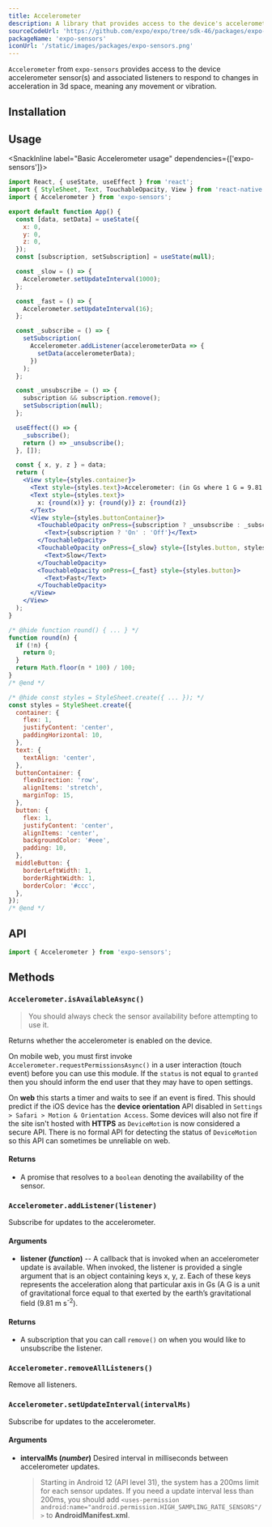 ```yaml
---
title: Accelerometer
description: A library that provides access to the device's accelerometer sensor.
sourceCodeUrl: 'https://github.com/expo/expo/tree/sdk-46/packages/expo-sensors'
packageName: 'expo-sensors'
iconUrl: '/static/images/packages/expo-sensors.png'
---
```




`Accelerometer` from `expo-sensors` provides access to the device accelerometer sensor(s) and associated listeners to respond to changes in acceleration in 3d space, meaning any movement or vibration.

<PlatformsSection android emulator ios web />

## Installation

<APIInstallSection />

## Usage

<SnackInline label="Basic Accelerometer usage" dependencies={['expo-sensors']}>

```jsx
import React, { useState, useEffect } from 'react';
import { StyleSheet, Text, TouchableOpacity, View } from 'react-native';
import { Accelerometer } from 'expo-sensors';

export default function App() {
  const [data, setData] = useState({
    x: 0,
    y: 0,
    z: 0,
  });
  const [subscription, setSubscription] = useState(null);

  const _slow = () => {
    Accelerometer.setUpdateInterval(1000);
  };

  const _fast = () => {
    Accelerometer.setUpdateInterval(16);
  };

  const _subscribe = () => {
    setSubscription(
      Accelerometer.addListener(accelerometerData => {
        setData(accelerometerData);
      })
    );
  };

  const _unsubscribe = () => {
    subscription && subscription.remove();
    setSubscription(null);
  };

  useEffect(() => {
    _subscribe();
    return () => _unsubscribe();
  }, []);

  const { x, y, z } = data;
  return (
    <View style={styles.container}>
      <Text style={styles.text}>Accelerometer: (in Gs where 1 G = 9.81 m s^-2)</Text>
      <Text style={styles.text}>
        x: {round(x)} y: {round(y)} z: {round(z)}
      </Text>
      <View style={styles.buttonContainer}>
        <TouchableOpacity onPress={subscription ? _unsubscribe : _subscribe} style={styles.button}>
          <Text>{subscription ? 'On' : 'Off'}</Text>
        </TouchableOpacity>
        <TouchableOpacity onPress={_slow} style={[styles.button, styles.middleButton]}>
          <Text>Slow</Text>
        </TouchableOpacity>
        <TouchableOpacity onPress={_fast} style={styles.button}>
          <Text>Fast</Text>
        </TouchableOpacity>
      </View>
    </View>
  );
}

/* @hide function round() { ... } */
function round(n) {
  if (!n) {
    return 0;
  }
  return Math.floor(n * 100) / 100;
}
/* @end */

/* @hide const styles = StyleSheet.create({ ... }); */
const styles = StyleSheet.create({
  container: {
    flex: 1,
    justifyContent: 'center',
    paddingHorizontal: 10,
  },
  text: {
    textAlign: 'center',
  },
  buttonContainer: {
    flexDirection: 'row',
    alignItems: 'stretch',
    marginTop: 15,
  },
  button: {
    flex: 1,
    justifyContent: 'center',
    alignItems: 'center',
    backgroundColor: '#eee',
    padding: 10,
  },
  middleButton: {
    borderLeftWidth: 1,
    borderRightWidth: 1,
    borderColor: '#ccc',
  },
});
/* @end */
```

</SnackInline>

## API

```js
import { Accelerometer } from 'expo-sensors';
```

## Methods

### `Accelerometer.isAvailableAsync()`

> You should always check the sensor availability before attempting to use it.

Returns whether the accelerometer is enabled on the device.

On mobile web, you must first invoke `Accelerometer.requestPermissionsAsync()` in a user interaction (touch event) before you can use this module. If the `status` is not equal to `granted` then you should inform the end user that they may have to open settings.

On **web** this starts a timer and waits to see if an event is fired. This should predict if the iOS device has the **device orientation** API disabled in `Settings > Safari > Motion & Orientation Access`. Some devices will also not fire if the site isn't hosted with **HTTPS** as `DeviceMotion` is now considered a secure API. There is no formal API for detecting the status of `DeviceMotion` so this API can sometimes be unreliable on web.

#### Returns

- A promise that resolves to a `boolean` denoting the availability of the sensor.

### `Accelerometer.addListener(listener)`

Subscribe for updates to the accelerometer.

#### Arguments

- **listener (_function_)** -- A callback that is invoked when an
  accelerometer update is available. When invoked, the listener is
  provided a single argument that is an object containing keys x, y,
  z. Each of these keys represents the acceleration along that particular axis in Gs (A G is a unit of gravitational force equal to that exerted by the earth’s gravitational field (9.81 m s<sup>-2</sup>).

#### Returns

- A subscription that you can call `remove()` on when you
  would like to unsubscribe the listener.

### `Accelerometer.removeAllListeners()`

Remove all listeners.

### `Accelerometer.setUpdateInterval(intervalMs)`

Subscribe for updates to the accelerometer.

#### Arguments

- **intervalMs (_number_)** Desired interval in milliseconds between
  accelerometer updates.

  > Starting in Android 12 (API level 31), the system has a 200ms limit for each sensor updates. If you need a update interval less than 200ms, you should add `<uses-permission android:name="android.permission.HIGH_SAMPLING_RATE_SENSORS"/>` to **AndroidManifest.xml**.
